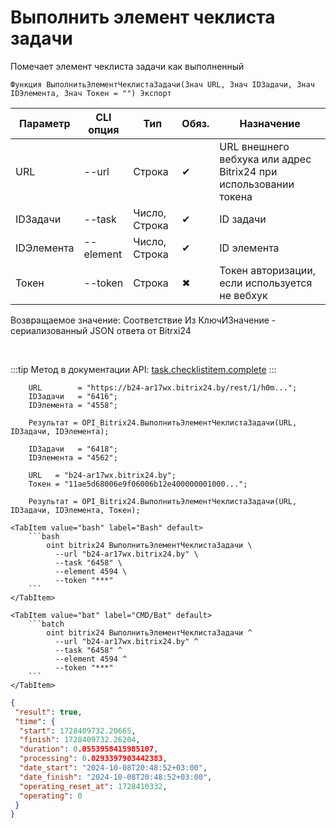 ﻿---
sidebar_position: 6
description: Выполнить элемент чеклиста задачи и другие функции для работы с Bitrix24 в Открытом пакете интеграций - бесплатной open-source библиотеке интеграций для 1С:Предприятие 8, OneScript и CLI
keywords: [1C, 1С, 1С:Предприятие, 1С:Предприятие 8.3, API, Интеграция, Сервисы, Обмен, OneScript, CLI, Bitrix24]
---


# Выполнить элемент чеклиста задачи
 Помечает элемент чеклиста задачи как выполненный



`Функция ВыполнитьЭлементЧеклистаЗадачи(Знач URL, Знач IDЗадачи, Знач IDЭлемента, Знач Токен = "") Экспорт`

  | Параметр | CLI опция | Тип | Обяз. | Назначение |
  |-|-|-|-|-|
  | URL | --url | Строка | &#x2714; | URL внешнего вебхука или адрес Bitrix24 при использовании токена |
  | IDЗадачи | --task | Число, Строка | &#x2714; | ID задачи |
  | IDЭлемента | --element | Число, Строка | &#x2714; | ID элемента |
  | Токен | --token | Строка | &#x2716; | Токен авторизации, если используется не вебхук |

  
  Возвращаемое значение:   Соответствие Из КлючИЗначение - сериализованный JSON ответа от Bitrxi24

<br/>

:::tip
Метод в документации API: [task.checklistitem.complete](https://dev.1c-bitrix.ru/rest_help/tasks/task/checklistitem/complete.php)
:::
<br/>



```bsl title="Пример использования для 1С:Предприятие/OneScript"
    URL        = "https://b24-ar17wx.bitrix24.by/rest/1/h0m...";
    IDЗадачи   = "6416";
    IDЭлемента = "4558";

    Результат = OPI_Bitrix24.ВыполнитьЭлементЧеклистаЗадачи(URL, IDЗадачи, IDЭлемента);

    IDЗадачи   = "6418";
    IDЭлемента = "4562";

    URL   = "b24-ar17wx.bitrix24.by";
    Токен = "11ae5d68006e9f06006b12e400000001000...";

    Результат = OPI_Bitrix24.ВыполнитьЭлементЧеклистаЗадачи(URL, IDЗадачи, IDЭлемента, Токен);
```
    

 <Tabs>
  
    <TabItem value="bash" label="Bash" default>
        ```bash
            oint bitrix24 ВыполнитьЭлементЧеклистаЗадачи \
              --url "b24-ar17wx.bitrix24.by" \
              --task "6458" \
              --element 4594 \
              --token "***"
        ```
    </TabItem>
  
    <TabItem value="bat" label="CMD/Bat" default>
        ```batch
            oint bitrix24 ВыполнитьЭлементЧеклистаЗадачи ^
              --url "b24-ar17wx.bitrix24.by" ^
              --task "6458" ^
              --element 4594 ^
              --token "***"
        ```
    </TabItem>
</Tabs>


```json title="Результат"
{
 "result": true,
 "time": {
  "start": 1728409732.20665,
  "finish": 1728409732.26204,
  "duration": 0.0553958415985107,
  "processing": 0.0293397903442383,
  "date_start": "2024-10-08T20:48:52+03:00",
  "date_finish": "2024-10-08T20:48:52+03:00",
  "operating_reset_at": 1728410332,
  "operating": 0
 }
}
```
